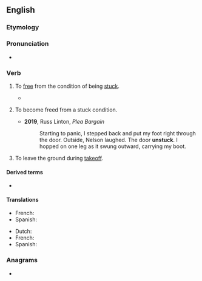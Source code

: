 ==English==

===Etymology===
{{prefix|en|un|stick}}

===Pronunciation===
* {{rhymes|en|ɪk}}

===Verb===
{{en-verb|unsticks|unsticking|unstuck}}

# {{lb|en|transitive|sometimes|figurative}} To [[free]] from the condition of being [[stuck]].
#* {{quote-book|en|year=2012|author=Laura Pazzaglia|title=The Everything Healthy Pressure Cooker Cookbook|passage=Add the rice and sauté until the first few grains begin to brown (about 3 minutes). Add peas, stock, and salt. Mix well and be sure to scrape the bottom of the pan to '''unstick''' any rice.}}
# {{lb|en|intransitive}} To become freed from a stuck condition.
#* '''2019''', Russ Linton, ''Plea Bargain''
#*: Starting to panic, I stepped back and put my foot right through the door. Outside, Nelson laughed. The door '''unstuck'''. I hopped on one leg as it swung outward, carrying my boot.
# {{lb|en|intransitive|aviation|of|an aircraft}} To leave the ground during [[takeoff]].

====Derived terms====
* {{l|en|come unstuck}}

====Translations====
{{trans-top|to free from the condition of being stuck}}
{{trans-mid}}
* French: {{t+|fr|décoller }}
* Spanish: {{t+|es|despegar}}
{{trans-bottom}}

{{trans-top|to become freed from a stuck condition}}
{{trans-mid}}
{{trans-bottom}}

{{trans-top|to leave the ground during takeoff}}
{{trans-mid}}
* Dutch: {{t+|nl|opstijgen}}
* French: {{t+|fr|décoller }}
* Spanish: {{t+|es|despegar}}
{{trans-bottom}}

===Anagrams===
* {{anagrams|en|a=ciknstu|tuck-ins|tucks in|tunicks|unticks}}